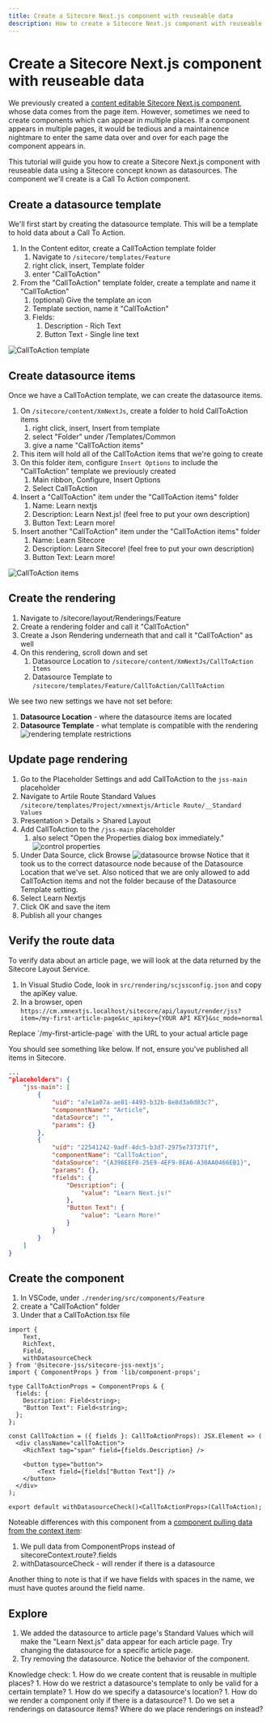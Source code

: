 ```yaml
---
title: Create a Sitecore Next.js component with reuseable data
description: How to create a Sitecore Next.js component with reuseable data using datasource
---
```


# Create a Sitecore Next.js component with reuseable data
We previously created a [content editable Sitecore Next.js component](/build/sitecore-nextjs-component-content-editable), whose data comes from the page item.
However, sometimes we need to create components which can appear in multiple places. If a component appears in multiple pages, it would be tedious and a maintainence
nightmare to enter the same data over and over for each page the component appears in.

This tutorial will guide you how to create a Sitecore Next.js component with reuseable data using a Sitecore concept known as datasources. The component we'll create
is a Call To Action component.

## Create a datasource template
We'll first start by creating the datasource template. This will be a template to hold data about a Call To Action.

1. In the Content editor, create a CallToAction template folder
    1.  Navigate to `/sitecore/templates/Feature`
    1. right click, insert, Template folder
    1. enter "CallToAction"
1. From the "CallToAction" template folder, create a template and name it "CallToAction"
    1. (optional) Give the template an icon
    1. Template section, name it "CallToAction"
    1. Fields:
        1. Description - Rich Text
        1. Button Text - Single line text

![CallToAction template](../../public/images/sitecore/cta-template.png)

## Create datasource items
Once we have a CallToAction template, we can create the datasource items.

1. On `/sitecore/content/XmNextJs`, create a folder to hold CallToAction items
    1. right click, insert, Insert from template
    1. select "Folder" under /Templates/Common
    1. give a name "CallToAction items"
1. This item will hold all of the CallToAction items that we're going to create
1. On this folder item, configure `Insert Options` to include the "CallToAction" template we previously created
    1. Main ribbon, Configure, Insert Options
    1. Select CallToAction
1. Insert a "CallToAction" item under the "CallToAction items" folder
    1. Name: Learn nextjs
    1. Description: Learn Next.js! (feel free to put your own description)
    1. Button Text: Learn more!
1. Insert another "CallToAction" item under the "CallToAction items" folder
    1. Name: Learn Sitecore
    1. Description: Learn Sitecore! (feel free to put your own description)
    1. Button Text: Learn more!

![CallToAction items](../../public/images/sitecore/cta-items.png)

## Create the rendering
1. Navigate to /sitecore/layout/Renderings/Feature
1. Create a rendering folder and call it "CallToAction"
1. Create a Json Rendering underneath that and call it "CallToAction" as well
1. On this rendering, scroll down and set
    1. Datasource Location to `/sitecore/content/XmNextJs/CallToAction Items`
    1. Datasource Template to `/sitecore/templates/Feature/CallToAction/CallToAction`

We see two new settings we have not set before:  
1. **Datasource Location** - where the datasource items are located  
1. **Datasource Template** - what template is compatible with the rendering  
![rendering template restrictions](../../public/images/sitecore/rendering-template-restrictions.png)

## Update page rendering
1. Go to the Placeholder Settings and add CallToAction to the `jss-main` placeholder
1. Navigate to Artile Route Standard Values  
`/sitecore/templates/Project/xmnextjs/Article Route/__Standard Values`
1. Presentation > Details > Shared Layout
1. Add CallToAction to the `/jss-main` placeholder
    1. also select "Open the Properties dialog box immediately." 
![control properties](../../public/images/sitecore/control-properties.png)
1. Under Data Source, click Browse
![datasource browse](../../public/images/sitecore/datasource-browse.png)
Notice that it took us to the correct datasource node because of the Datasource Location that we've set. Also noticed that we are only allowed
to add CallToAction items and not the folder because of the Datasource Template setting.
1. Select Learn Nextjs
1. Click OK and save the item
1. Publish all your changes

## Verify the route data
To verify data about an article page, we will look at the data returned by the Sitecore Layout Service. 
1. In Visual Studio Code, look in `src/rendering/scjssconfig.json` and copy the apiKey value.
1. In a browser, open `https://cm.xmnextjs.localhost/sitecore/api/layout/render/jss?item=/my-first-article-page&sc_apikey={YOUR API KEY}&sc_mode=normal`
<Callout type="warning">
    Replace `/my-first-article-page` with the URL to your actual article page
</Callout>

You should see something like below. If not, ensure you've published all items in Sitecore.

```json {15-22}
...
"placeholders": {
    "jss-main": [
        {
            "uid": "a7e1a07a-ae81-4493-b32b-8e8d3a0d03c7",
            "componentName": "Article",
            "dataSource": "",
            "params": {}
        },
        {
            "uid": "22541242-9adf-4dc5-b3d7-2975e737371f",
            "componentName": "CallToAction",
            "dataSource": "{A396EEF0-25E9-4EF9-8EA6-A30AA0466EB1}",
            "params": {},
            "fields": {
                "Description": {
                    "value": "Learn Next.js!"
                },
                "Button Text": {
                    "value": "Learn More!"
                }
            }
        }
    ]
}
```

## Create the component

1. In VSCode, under `./rendering/src/components/Feature`
1. create a "CallToAction" folder
1. Under that a CallToAction.tsx file

```tsx filename="CallToAction.tsx" showLineNumbers
import {
    Text,
    RichText,
    Field,
    withDatasourceCheck
} from '@sitecore-jss/sitecore-jss-nextjs';
import { ComponentProps } from 'lib/component-props';

type CallToActionProps = ComponentProps & {
  fields: {
    Description: Field<string>;
    "Button Text": Field<string>;
  };
};

const CallToAction = ({ fields }: CallToActionProps): JSX.Element => (
  <div className="callToAction">
    <RichText tag="span" field={fields.Description} />

    <button type="button">
        <Text field={fields["Button Text"]} />
    </button>
  </div>
);

export default withDatasourceCheck()<CallToActionProps>(CallToAction);
```

Noteable differences with this component from a [component pulling data from the context item](/build/sitecore-nextjs-component-content-editable#update-component):
1. We pull data from ComponentProps instead of sitecoreContext.route?.fields
1. withDatasourceCheck - will render if there is a datasource  

Another thing to note is that if we have fields with spaces in the name, we must have quotes around the field name.

## Explore
1. We added the datasource to article page's Standard Values which will make the "Learn Next.js" data appear for each article page.  Try changing
the datasource for a specific article page.
1. Try removing the datasource.  Notice the behavior of the component.

<Callout>
    Knowledge check:  
    1. How do we create content that is reusable in multiple places?  
    1. How do we restrict a datasource's template to only be valid for a certain template?  
    1. How do we specify a datasource's location?  
    1. How do we render a component only if there is a datasource?  
    1. Do we set a renderings on datasource items? Where do we place renderings on instead?  
</Callout>
